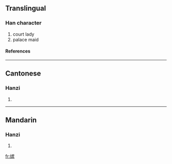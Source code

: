 {{see|嬪}}

==Translingual==
===Han character===
{{Han char|rn=38|rad=女|as=10|sn=13|four=|canj=女十人金 (VJOC)}}
# court lady
# palace maid
====References====
{{Han ref|kx=0269.181|hdz=21074.020|uh=5AD4|ud=23252}}

----
==Cantonese==
===Hanzi===
{{yue-hanzi|jyut=|y=pan4}}
# {{defn|Cantonese}}

----
==Mandarin==
===Hanzi===
{{cmn-hanzi|tra=嬪|pin=[[pín]] (pin2)|wg=p'in<sup>2</sup>}}
# {{defn|Mandarin}}

[[fr:嫔]]